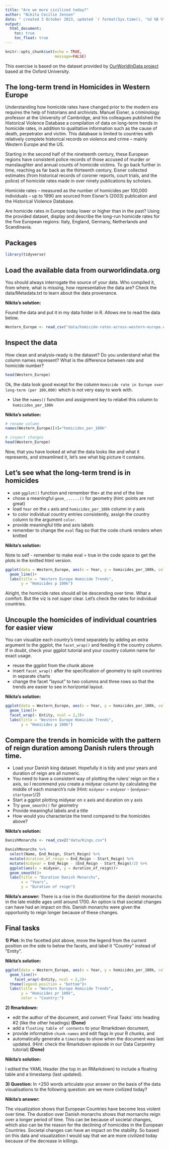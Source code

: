 ```yaml
---
title: "Are we more civilized today?"
author: "Nikita Cecilie Jensen"
date: " created 3 October 2023, updated `r format(Sys.time(), '%d %B %Y')`"
output: 
  html_document:
    toc: true
    toc_float: true
---
```


```r
knitr::opts_chunk$set(echo = TRUE,
                      message=FALSE)
```
This exercise is based on the dataset provided by [OurWorldInData project](https://ourworldindata.org/homicides) based at the Oxford University.

## The long-term trend in Homicides in Western Europe

Understanding how homicide rates have changed prior to the modern era requires the help of historians and archivists. Manuel Eisner, a criminology professor at the University of Cambridge, and his colleagues published the Historical Violence Database \href{https://cjrc.osu.edu/research/interdisciplinary/hvd}: a compilation of data on long-term trends in homicide rates, in addition to qualitative information such as the cause of death, perpetrator and victim. This database is limited to countries with relatively complete historical records on violence and crime – mainly Western Europe and the US.

Starting in the second half of the nineteenth century, these European regions have consistent police records of those accused of murder or manslaughter and annual counts of homicide victims. To go back further in time, reaching as far back as the thirteenth century, Eisner collected estimates (from historical records of coroner reports, court trials, and the police) of homicide rates made in over ninety publications by scholars.

Homicide rates – measured as the number of homicides per 100,000 individuals – up to 1990 are sourced from Eisner’s (2003) publication and the Historical Violence Database. 

Are homicide rates in Europe today lower or higher than in the past? Using the provided dataset, display and describe the long-run homicide rates for the five European regions: Italy, England, Germany, Netherlands and Scandinavia.

## Packages
```r
library(tidyverse)
```

## Load the available data from ourworldindata.org

You should always interrogate the source of your data. Who compiled it, from where, what is missing, how representative the data are? Check the data/Metadata.txt to learn about the data provenance.

**Nikita's solution:**

Found the data and put it in my data folder in R. Allows me to read the data below.
```r
Western_Europe <- read_csv("data/homicide-rates-across-western-europe.csv")
```

## Inspect the data

How clean and analysis-ready is the dataset? Do you understand what the column names represent? What is the difference between rate and homicide number?

```r
head(Western_Europe)
```

Ok, the data look good except for the column `Homicide rate in Europe over long-term (per 100,000)` which is not very easy to work with.

- Use the `names()` function and assignment key to relabel this column to `homicides_per_100k` 

**Nikita's solution:**
```r
# rename column
names(Western_Europe)[4]="homicides_per_100k"

# inspect changes
head(Western_Europe)
```

Now, that you have looked at what the data looks like and what it represents, and streamlined it, let's see what big picture it contains.

## Let's see what the long-term trend is in homicides

- use `ggplot()` function and remember the`+` at the end of the line
- chose a meaningful `geom_......()`  for geometry (hint: points are not great)
- load `Year` on the `x` axis and `homicides_per_100k` column in y axis
- to color individual country entries consistently, assign the country column to the argument `color`.
- provide meaningful title and axis labels
- remember to change the `eval` flag so that the code chunk renders when knitted 

**Nikita's solution:**

Note to self - remember to make eval = true in the code space to get the plots in the knitted html version.

```r
ggplot(data = Western_Europe, aes(x = Year, y = homicides_per_100k, color = Entity))+
  geom_line()+
  labs(title = "Western Europe Homicide Trends", 
       y = "Homicides p 100k")

```


Alright, the homicide rates should all be descending over time. What a comfort. But the viz is not super clear. Let's check the rates for individual countries.

## Uncouple the homicides of individual countries for easier view

You can visualize each country's trend separately by adding an extra argument to the ggplot, the `facet_wrap()` and feeding it the country column. If in doubt, check your ggplot tutorial and your country column name for exact usage.

- reuse the ggplot from the chunk above
- insert `facet_wrap()` after the specification of geometry to split countries in separate charts
- change the facet "layout" to two columns and three rows so that the trends are easier to see in horizontal layout. 

**Nikita's solution:**
```r
ggplot(data = Western_Europe, aes(x = Year, y = homicides_per_100k, color = Entity))+
  geom_line()+
  facet_wrap(~ Entity, ncol = 2,3)+
  labs(title = "Western Europe Homicide Trends", 
       y = "Homicides p 100k")

```

## Compare the trends in homicide with the pattern of reign duration among Danish rulers through time.

- Load your Danish king dataset. Hopefully it is tidy and your years and duration of reign are all numeric.
- You need to have a consistent way of plotting the rulers' reign on the x axis, so I recommend you create a midyear column by calculating the middle of each monarch's rule (Hint: `midyear` = `endyear` - (`endyear`-`startyear`)/2)
- Start a ggplot plotting midyear on x axis and duration on y axis
- Try `geom_smooth()` for geometry 
- Provide meaningful labels and a title
- How would you characterize the trend compared to the homicides above?

**Nikita's solution:**
```r
DanishMonarchs <- read_csv2("data/Kings.csv")

DanishMonarchs %>% 
  select(Name, End_Reign, Start_Reign) %>% 
  mutate(duration_of_reign = End_Reign - Start_Reign) %>% 
  mutate(midyear = End_Reign - (End_Reign - Start_Reign)/2) %>% 
  ggplot(aes(x = midyear, y = duration_of_reign))+
  geom_smooth()+
  labs(title = "Duration Danish Monarchs", 
       x = "Years", 
       y = "Duration of reign")
```



**Nikita's answer:**
There is a rise in the durationtime for the danish monarchs in the late middle ages until around 1700. An option is that societal changes can have had an impact on this. Danish monarchs were given the opportunity to reign longer because of these changes. 


## Final tasks

**1) Plot:** In the facetted plot above, move the legend from the current position on the side to below the facets, and label it "Country" instead of "Entity".

**Nikita's solution:**
```r
ggplot(data = Western_Europe, aes(x = Year, y = homicides_per_100k, color = Entity))+
  geom_line()+
    facet_wrap(~Entity, ncol = 2,3)+
  theme(legend.position = "bottom")+
  labs(title = "Western Europe Homicide Trends", 
       y = "Homicides pr 100k", 
       color = "Country:")

```


**2) Rmarkdown:** 

  - edit the author of the document, and convert 'Final Tasks' into heading #2 (like the other headings) **(Done)**
  - add a `floating table of contents` to your Rmarkdown document, 
  - provide informative `chunk-names` and edit flags in your R chunks, and
  - automatically generate a `timestamp` to show when the document was last updated. (Hint: check the Rmarkdown episode in our Data Carpentry tutorial) **(Done)**
  
**Nikita's solution:**
  
I edited the YAML Header (the top in an RMarkdown) to include a floating table and a timestamp (last updated).

**3) Question:** In <250 words articulate your answer on the basis of the data visualisations to the following question: are we more civilized today?

**Nikita's answer:**

The visualization shows that European Countries have become less violent over time. The duration over Danish monarchs shows that mornarchs reign over a longer period of time. This can be because of societal changes, which also can be the reason for the declining of homicides in the European Countries. Societal changes can have an impact on the stability. So based on this data and visualization I would say that we are more civilized today because of the decrease in killings.